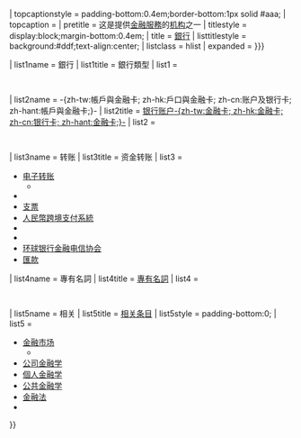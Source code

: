 {{Sidebar with collapsible lists
| name = 银行
| topimage = {{#if:{{{image|}}} |[[File:{{{image}}}|{{{imagesize|220px}}}|{{{imagealt|}}}|{{{imagelink|}}}]]}}
| topcaptionstyle = padding-bottom:0.4em;border-bottom:1px solid #aaa;
| topcaption = {{{caption|}}}
| pretitle = 这是提供[[金融服務]]的[[:Category:金融机构|机构]]之一
| titlestyle = display:block;margin-bottom:0.4em;
| title = [[銀行]]
| listtitlestyle = background:#ddf;text-align:center;
| listclass = hlist
| expanded = {{{expanded|{{{1|}}}}}}

| list1name = 銀行
| list1title = 銀行類型
| list1 = 
   {{Sidebar| name = 银行 |navbar=off
    |bodystyle={{subsidebar bodystyle}}
    | headingstyle = background:#e9e9ff;font-weight:normal; display:block;margin-top:0.15em;
    | contentstyle = padding-top:0.15em;
    | heading1 = 特別
    | content1 =
* [[國家銀行]]
* [[中央银行]]
    | heading2 = 商業
    | content2 =
* [[商业银行|商業]]
* [[私人银行|私人]]
* [[國際金融業務分行|離岸]]
* [[零售银行|零售]]
* [[全能银行|全能]]
* {{Link-en|公共銀行|Public bank|公共}}
    | heading3 = 專業
    | content3 =
* [[商人银行|商人]]
* [[投资银行|投資]]
* {{Link-en|出口信貸機構|Export credit agency|出口信貸}}
* {{Link-en|工業貸款公司|Industrial loan company|工業貸款}}
* {{Link-en|託管銀行|Custodian bank|託管}}
* {{Link-en|存託銀行|Depository bank|存託}}
* {{Link-en|通知銀行|Advising bank|通知}}
* {{Link-en|合作銀行|Cooperative banking|合作}}
* {{Link-en|社區發展銀行|Community development bank|社區發展}}
    | heading4 = 儲蓄
    | content4 =
* [[储蓄银行|儲蓄]]
* {{Link-en|信託儲蓄銀行|Mutual savings bank|信託儲蓄}}
* {{Link-en|郵政儲蓄|Postal savings system|郵政儲蓄}}
* {{Link-en|儲蓄貸款社|Savings and loan association|儲蓄貸款}}
   }}

| list2name = -{zh-tw:帳戶與金融卡; zh-hk:戶口與金融卡; zh-cn:账户及银行卡; zh-hant:帳戶與金融卡;}-
| list2title = [[银行账户]]{{int:dot-separator}}[[银行卡|-{zh-tw:金融卡; zh-hk:金融卡; zh-cn:银行卡; zh-hant:金融卡;}-]]
| list2 =
   {{Sidebar| name = 银行 |navbar=off
    |bodystyle={{subsidebar bodystyle}}
    | headingstyle = background:#e9e9ff;font-weight:normal; display:block;margin-top:0.15em;
    | contentstyle = padding-top:0.15em;
    | heading1 = -{zh-tw:銀行帳戶; zh-hk:銀行戶口; zh-cn:银行账户; zh-hant:銀行帳戶;}-
    | content1 =
* [[存款账户|存款]]
* {{Link-en|货币市场账户|Money market account|货币市场}}
* [[儲蓄存款|儲蓄]]
* [[定期存款]]
* [[往來戶口|-{zh-tw:支票存款（往來）; zh-hk:往來（支票存款）; zh-cn:交易; zh-hant:支票存款;}-]]

    | heading2 = -{zh-tw:金融卡; zh-hk:金融卡; zh-cn:银行卡; zh-hant:金融卡;}-
    | content2 =
* [[提款卡]]
* [[信用卡]]
* [[借记卡|-{zh-tw:簽帳金融卡; zh-hk:扣賬卡; zh-cn:借记卡; zh-hant:簽帳金融卡;}-]]
   }}

| list3name = 转账
| list3title = 资金转账
| list3 =
* [[電子金融轉帳|电子转账]]
** {{Link-en|电子账单支付|Electronic bill payment|电子支付}}
* {{Link-en|自动清算所|Automated clearing house}}
* [[支票]]
* [[人民幣跨境支付系統]]
* {{Link-en|汇划转账|Giro}}
* {{link-en|SPFS}}
* [[环球银行金融电信协会]]
* [[匯款]]

| list4name = 專有名詞
| list4title = [[:Category:银行术语|專有名詞]]
| list4 =
   {{Sidebar| name = 银行 |navbar=off
    |bodystyle={{subsidebar bodystyle}}
    | headingstyle = background:#e9e9ff;font-weight:normal; display:block;margin-top:0.15em;
    | contentstyle = padding-top:0.15em;
    | content1 =
* [[自動櫃員機]]
* {{Link-en|银行监管|Bank regulation}}
* [[借贷]]
* {{Link-en|行動銀行|Mobile banking}}
* [[货币扩张]]
* {{link-en|銀行祕密|Bank secrecy}}
* {{Link-en|道德银行|Ethical banking}}
* {{Link-en|部分储备银行业务|Fractional reserve banking}}
* [[全儲備銀行業務]]
* [[伊斯蘭銀行]]
* [[私人银行服务|私人银行]]
   }}

| list5name = 相关
| list5title = [[:Category:金融|相关条目]]
| list5style = padding-bottom:0;
| list5 =
* [[金融市场]]
** {{Link-en|金融市场参与者|Financial market participants|参与者}}
* [[公司金融学]]
* [[个人理财|個人金融学]]
* [[公共財政|公共金融学]]
* [[金融法]]
* {{Link-en|金融监管|Financial regulation}}

}}<noinclude>
{{Documentation
 | content =
{{Collapsible lists option
| listnames = {{hlist |banks |accs/cards |transfer |terms |related}}
| example = accs/cards
}}
[[Category:金融模板|B]]
}}<!--(end Documentation)-->
</noinclude>